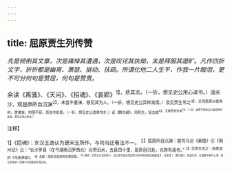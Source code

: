 ```yaml
---
---
---
```

title: 屈原贾生列传赞
---



*先是倾倒其文章，次是痛悼其遭遇，次是叹诧其执拗，末是拜服其邈旷。凡作四折文字，折折都是幽宵、萧瑟、挺动、扶疏。所谓化他二人生平，作我一片眼泪，更不可分何句是赞屈，何句是赞贯。*

余读《离骚》、《天问》、《招魂》、《哀郢》<sup>1】，悲其志。（一折，想见史公用心读书。）适长沙，观屈原所自沉渊<sup>2】，未尝不垂涕，想见其为人。（一折，想见史公异样高情。）及见贾生吊之<sup>3】，又怪屈原以彼其材，游诸侯，何国不容，而自令若是。（一折，想见史公透骨怜才。）读《鹏鸟赋》，同死生，轻去就<sup>4】，又爽然自失矣<sup>5】。（一折。此则不知史公乃直说到何处矣，想已立地大悟也。）

<sup>注释】

<sup>1】《招魂》：东汉王逸认为是宋玉所作，与司马迁看法不一。
<sup>2】屈原所自沉渊：据司马贞《索隐》引《荆州记》云：“长沙罗县（在今湖南汨罗西北）北带汨水，去县四十里，是原自沉处，北岸有庙也。”
<sup>3】见贾生吊之：指贾谊的《吊屈原赋》。
<sup>4】去就：指贬官放逐和在朝任职。
<sup>5】爽然：茫然无主见的样子。此句意为起先怪屈原为何不到别国去施展其才，及至读了《鹏鸟赋》，知道生死、去就都不算什么事，故又觉得前一见解不对而感到茫然自失。